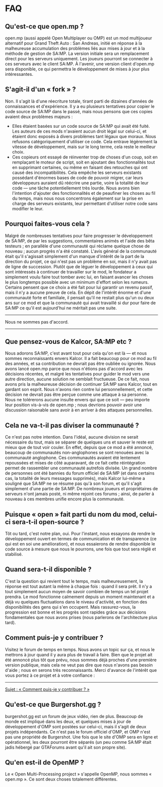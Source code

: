 # FAQ

## Qu'est-ce que open.mp ?

open.mp (aussi appelé Open Multiplayer ou OMP) est un mod multijoueur alternatif pour Grand Theft Auto : San Andreas, initié en réponse à la malheureuse accumulation des problèmes liés aux mises à jour et à la méthode de gestion de SA:MP. La version initiale sera un remplacement direct pour les serveurs uniquement. Les joueurs pourront se connecter à ces serveurs avec le client SA:MP. À l'avenir, une version client d'open.mp sera disponible, ce qui permettra le développement de mises à jour plus intéressantes.

## S'agit-il d'un « fork » ?

Non. Il s'agit là d'une réecriture totale, tirant parti de dizaines d'années de connaissances et d'expérience. Il y a eu plusieurs tentatives pour copier le code source de SA:MP dans le passé, mais nous pensons que ces copies avaient deux problèmes majeurs :

- Elles étaient basées sur un code source de SA:MP qui avait été fuité. Les auteurs de ces mods n'avaient aucun droit légal sur celui-ci, et étaient donc exposés à divers problèmes tant légaux que moraux. Nous refusons catégoriquement d'utiliser ce code. Cela entrave légèrement la vitesse de développement, mais sur le long terme, cela reste le meilleur choix.
- Ces copieurs ont essayé de réinventer trop de choses d'un coup, soit en remplaçant le moteur de script, soit en ajoutant des fonctionnalités tout en supprimant certaines, ou même en faisant des retouches qui ont causé des incompatibilités. Cela empêche les serveurs existants possédant d'énormes bases de code de pouvoir migrer, car leurs développeurs auraient dû réécrire une partie, voire la totalité de leur code — une tâche potentiellement très lourde. Nous avons bien l'intention d'ajouter des fonctionnalités et de peaufiner les choses au fil du temps, mais nous nous concentrons également sur la prise en charge des serveurs existants, leur permettant d'utiliser notre code sans modifier le leur.

## Pourquoi faites-vous cela ?

Malgré de nombreuses tentatives pour faire progresser le développement de SA:MP, de par les suggestions, commentaires animés et l'aide des bêta testeurs ; en parallèle d'une communauté qui réclame quelque chose de nouveau ; aucun progrès n'a été constaté. L'avis général de la communauté était qu'il s'agissait simplement d'un manque d'intérêt de la part de la direction du projet, ce qui n'est pas un problème en soi, mais il n'y avait pas de ligne de succession. Plutôt que de léguer le développement à ceux qui sont intéressés à continuer de travailler sur le mod, le fondateur a simplement voulu faire tout tomber avec lui, en faisant avancer les choses le plus longtemps possible avec un minimum d'effort selon les rumeurs. Certains pensent que ce choix a été fait pour lui garantir un revenu passif, mais il n'y a aucune preuve de cela. En dépit de l'intérêt énorme et d'une communauté forte et familiale, il pensait qu'il ne restait plus qu'un ou deux ans sur ce mod et que la communauté qui avait travaillé si dur pour faire de SA:MP ce qu'il est aujourd'hui ne méritait pas une suite.

<hr />

Nous ne sommes pas d'accord.

<hr />

## Que pensez-vous de Kalcor, SA:MP etc ?

Nous adorons SA:MP, c'est avant tout pour cela qu'on est là — et nous sommes reconnaissants envers Kalcor. Il a fait beaucoup pour ce mod au fil des années, et sa contribution ne devrait pas être oubliée ou ignorée. Nous avons lancé open.mp parce que nous n'étions pas d'accord avec les décisions récentes, et malgré les tentatives pour guider le mod vers une autre direction, aucune solution ne semblait fructueuse. De ce fait, nous avons pris la malheureuse décision de continuer SA:MP sans Kalcor, tout en gardant son esprit. Nous n'avons rien contre lui personnellement, et cette décision ne devrait pas être perçue comme une attaque à sa personne. Nous ne tolérerons aucune insulte envers qui que ce soit — peu importe leur position vis-à-vis de open.mp ; nous devrions pouvoir avoir une discussion raisonable sans avoir à en arriver à des attaques personnelles.

## Cela ne va-t-il pas diviser la communauté ?

Ce n'est pas notre intention. Dans l'idéal, aucune division ne serait nécessaire du tout, mais se séparer de quelques uns et sauver le reste est mieux que de tout voir couler. En effet, depuis que ce mod a été annoncé, beaucoup de communautés non-anglophones se sont renouées avec la communauté anglophone. Ces communautés avaient été lentement repoussées et mises de côté auparavant, de ce fait cette réintégration permet de rassembler une communauté autrefois divisée. Un grand nombre de personnes ont été bannies du forum officiel de SA:MP (et dans certains cas, la totalité de leurs messages supprimés), mais Kalcor lui-même a souligné que SA:MP ne se résume pas qu'à son forum, et qu'il s'agit simplement d'une partie de SA:MP. De nombreux joueurs et propriétaires de serveurs n'ont jamais posté, ni même rejoint ces forums ; ainsi, de parler à nouveau à ces membres unifie encore plus la communauté.

## Puisque « open » fait parti du nom du mod, celui-ci sera-t-il open-source ?

Tôt ou tard, c'est notre plan, oui. Pour l'instant, nous essayons de rendre le développement ouvert en termes de communication et de transparence (ce qui est en soi une amélioration), et nous essaierons de rendre disponible le code source à mesure que nous le pourrons, une fois que tout sera réglé et stabilisé.

## Quand sera-t-il disponible ?

C'est la question qui revient tout le temps, mais malheureusement, la réponse est tout autant la même à chaque fois : quand il sera prêt. Il n'y a tout simplement aucun moyen de savoir combien de temps un tel projet prendra. Le mod fonctionne calmement depuis un moment maintenant et a déjà vu quelques fluctuations dans le niveau d'activité, en fonction des disponibilités des gens qui s'en occupent. Mais rassurez-vous, la progression est bonne et les progrès sont rapides grâce aux décisions fondamentales que nous avons prises (nous parlerons de l'architecture plus tard).

## Comment puis-je y contribuer ?

Visitez le forum de temps en temps. Nous avons un topic sur ça, et nous le mettrons à jour quand il y aura plus de travail à faire. Bien que le projet ait été annoncé plus tôt que prévu, nous sommes déjà proches d'une première version publique, mais cela ne veut pas dire que nous n'avons pas besoin d'aide ; nous en serons très reconnaissants. Merci d'avance de l'intérêt que vous portez à ce projet et à votre confiance :

<hr />

[Sujet : « Comment puis-je y contribuer ? »](https://forum.open.mp/showthread.php?tid=99)

## Qu'est-ce que Burgershot.gg ?

burgershot.gg est un forum de jeux vidéo, rien de plus. Beaucoup de monde est impliqué dans les deux, et quelques mises à jour de développement d'OMP sont postées sur celui-ci, mais il s'agit de deux projets indépendants. Ce n'est pas le forum officiel d'OMP, et OMP n'est pas une propriété de Burgershot. Une fois que le site d'OMP sera en ligne et opérationnel, les deux pourront être séparés (un peu comme SA:MP était jadis hébergé par GTAForums avant qu'il ait son propre site).

## Qu'en est-il de OpenMP ?

Le « Open Multi-Processing project » s'appelle OpenMP, nous sommes « open.mp ». Ce sont deux choses totalement différentes.
